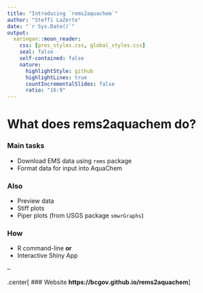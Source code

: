 ```yaml
---
title: "Introducing `rems2aquachem`"
author: "Steffi LaZerte"
date: "`r Sys.Date()`"
output:
  xaringan::moon_reader:
    css: [pres_styles.css, global_styles.css]
    seal: false
    self-contained: false
    nature:
      highlightStyle: github
      highlightLines: true
      countIncrementalSlides: false
      ratio: "16:9"
---
```


# What does rems2aquachem do?

### Main tasks
- Download EMS data using `rems` package
- Format data for input into AquaChem

### Also
- Preview data
- Stiff plots
- Piper plots (from USGS package `smwrGraphs`)

### How
- R command-line **or** 
- Interactive Shiny App

--

.center[
### Website
**https://bcgov.github.io/rems2aquachem**
]
